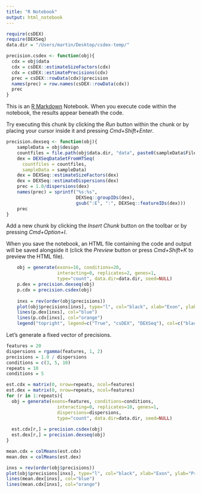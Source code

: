 ```yaml
---
title: "R Notebook"
output: html_notebook
---
```





```r
require(csDEX)
require(DEXSeq)
data.dir = "/Users/martin/Desktop/csdex-temp/"
```


```r
precision.csdex <- function(obj){
  cdx = obj$data
  cdx = csDEX::estimateSizeFactors(cdx)
  cdx = csDEX::estimatePrecisions(cdx)
  prec = csDEX::rowData(cdx)$precision
  names(prec) = row.names(csDEX::rowData(cdx))
  prec
}
```

This is an [R Markdown](http://rmarkdown.rstudio.com) Notebook. When you execute code within the notebook, the results appear beneath the code. 

Try executing this chunk by clicking the *Run* button within the chunk or by placing your cursor inside it and pressing *Cmd+Shift+Enter*. 


```r
precision.dexseq <- function(obj){
    sampleData = obj$design
    countfiles = file.path(obj$data.dir, "data", paste0(sampleData$File.accession, ".txt"))
    dex = DEXSeqDataSetFromHTSeq(
      countfiles = countfiles,
      sampleData = sampleData)
    dex = DEXSeq::estimateSizeFactors(dex)
    dex = DEXSeq::estimateDispersions(dex)
    prec = 1.0/dispersions(dex)
    names(prec) = sprintf("%s:%s", 
                          DEXSeq::groupIDs(dex), 
                          gsub(":E", ":", DEXSeq::featureIDs(dex)))
    prec
}
```

Add a new chunk by clicking the *Insert Chunk* button on the toolbar or by pressing *Cmd+Option+I*.

When you save the notebook, an HTML file containing the code and output will be saved alongside it (click the *Preview* button or press *Cmd+Shift+K* to preview the HTML file).

```r
    obj = generate(exons=16, conditions=20, 
                   interacting=0, replicates=2, genes=1, 
                   type="count", data.dir=data.dir, seed=NULL)  
    p.dex = precision.dexseq(obj)
    p.cdx = precision.csdex(obj)
    
    inxs = rev(order(obj$precisions))
    plot(obj$precisions[inxs], type="l", col="black", xlab="Exon", ylab="Precision")
    lines(p.dex[inxs], col="blue")
    lines(p.cdx[inxs], col="orange")
    legend("topright", legend=c("True", "csDEX", "DEXSeq"), col=c("black", "orange", "blue"), lty = 1)
```

Let's generate a fixed vector of precisions.

```r
features = 20
dispersions = rgamma(features, 1, 2)
precisions = 1.0 / dispersions
conditions = c(3, 5, 10)
repeats = 10
conditions = 5

est.cdx = matrix(0, nrow=repeats, ncol=features)
est.dex = matrix(0, nrow=repeats, ncol=features)
for (r in 1:repeats){
  obj = generate(exons=features, conditions=conditions, 
                   interacting=0, replicates=10, genes=1, 
                   dispersions=dispersions,
                   type="count", data.dir=data.dir, seed=NULL)
  
  est.cdx[r,] = precision.csdex(obj)
  est.dex[r,] = precision.dexseq(obj)
}

mean.cdx = colMeans(est.cdx)
mean.dex = colMeans(est.dex)

inxs = rev(order(obj$precisions))
plot(obj$precisions[inxs], type="l", col="black", xlab="Exon", ylab="Precision")
lines(mean.dex[inxs], col="blue")
lines(mean.cdx[inxs], col="orange")

```

